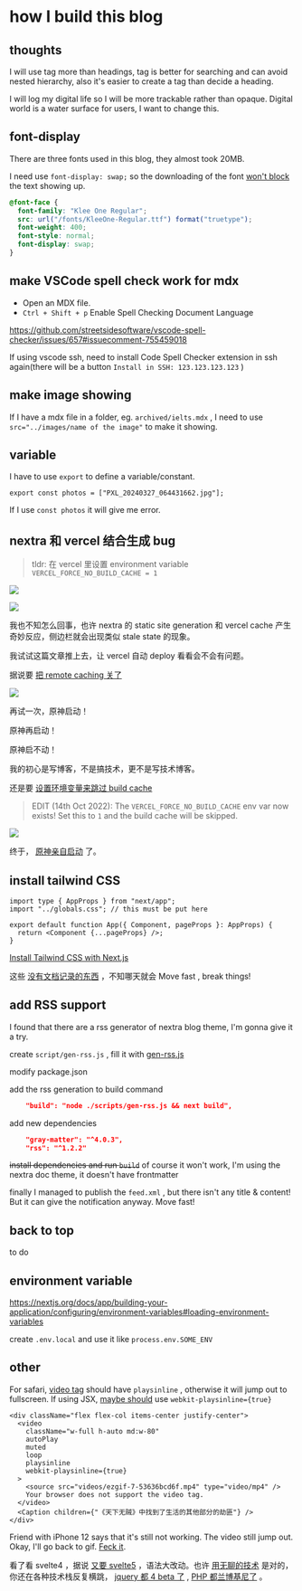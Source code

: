 # how I build this blog

## thoughts

I will use tag more than headings, tag is better for searching and can avoid nested hierarchy, also it's easier to create a tag than decide a heading.

I will log my digital life so I will be more trackable rather than opaque. Digital world is a water surface for users, I want to change this.

## font-display

There are three fonts used in this blog, they almost took 20MB.

I need use `font-display: swap;` so the downloading of the font [won't block](https://developer.mozilla.org/en-US/docs/Web/CSS/@font-face/font-display) the text showing up.

```css
@font-face {
  font-family: "Klee One Regular";
  src: url("/fonts/KleeOne-Regular.ttf") format("truetype");
  font-weight: 400;
  font-style: normal;
  font-display: swap;
}
```

## make VSCode spell check work for mdx

- Open an MDX file.
- `Ctrl + Shift + p` Enable Spell Checking Document Language

https://github.com/streetsidesoftware/vscode-spell-checker/issues/657#issuecomment-755459018

If using vscode ssh, need to install Code Spell Checker extension in ssh again(there will be a button `Install in SSH: 123.123.123.123` )

## make image showing

If I have a mdx file in a folder, eg. `archived/ielts.mdx` , I need to use `src="../images/name of the image"` to make it showing.

## variable

I have to use `export` to define a variable/constant.

```tsx
export const photos = ["PXL_20240327_064431662.jpg"];
```

If I use `const photos` it will give me error.

## nextra 和 vercel 结合生成 bug

> tldr: 在 vercel 里设置 environment variable `VERCEL_FORCE_NO_BUILD_CACHE = 1`

![](../../public/images/2024-02-17-23-22-58.png)

![](../../public/images/2024-02-17-23-23-28.png)

我也不知怎么回事，也许 nextra 的 static site generation 和 vercel cache 产生奇妙反应，侧边栏就会出现类似 stale state 的现象。

我试试这篇文章推上去，让 vercel 自动 deploy 看看会不会有问题。

据说要 [把 remote caching 关了](https://github.com/vercel/vercel/discussions/8057#discussioncomment-4585346)

![](../../public/images/2024-02-17-22-38-57.png)

再试一次，原神启动！

原神再启动！

原神启不动！

我的初心是写博客，不是搞技术，更不是写技术博客。

还是要 [设置环境变量来跳过 build cache](https://github.com/vercel/vercel/discussions/8057#discussioncomment-3057196)

> EDIT (14th Oct 2022): The `VERCEL_FORCE_NO_BUILD_CACHE` env var now exists! Set this to `1` and the build cache will be skipped.

![](../../public/images/2024-02-17-23-21-54.png)

终于， [原神亲自启动](./genshin.mdx) 了。


<RichImage effect="hoverClear" src="/images/2024-02-17-23-34-44.png" />

## install tailwind CSS

```tsx filename="_app.tsx"
import type { AppProps } from "next/app";
import "../globals.css"; // this must be put here

export default function App({ Component, pageProps }: AppProps) {
  return <Component {...pageProps} />;
}
```

[Install Tailwind CSS with Next.js](https://tailwindcss.com/docs/guides/nextjs)

这些 [没有文档记录的东西](https://github.com/shuding/nextra/issues/2573) ，不知哪天就会 Move fast , break things!

## add RSS support

I found that there are a rss generator of nextra blog theme, I'm gonna give it a try.

create `script/gen-rss.js` , fill it with [gen-rss.js](https://github.com/vercel/nextjs-portfolio-starter/blob/main/scripts/gen-rss.js)

modify package.json

add the rss generation to build command

```json
    "build": "node ./scripts/gen-rss.js && next build",
```

add new dependencies

```json
    "gray-matter": "^4.0.3",
    "rss": "^1.2.2"
```

~~install dependencies and run `build`~~ of course it won't work, I'm using the nextra doc theme, it doesn't have frontmatter

finally I managed to publish the `feed.xml` , but there isn't any title & content! But it can give the notification anyway. Move fast!

## back to top

to do

## environment variable

https://nextjs.org/docs/app/building-your-application/configuring/environment-variables#loading-environment-variables

create `.env.local` and use it like `process.env.SOME_ENV`

## other

For safari, [video tag](https://developer.mozilla.org/en-US/docs/Web/HTML/Element/video) should have `playsinline` , otherwise it will jump out to fullscreen. If using JSX, [maybe should](https://stackoverflow.com/a/68219309/6236633) use `webkit-playsinline={true}`

```tsx
<div className="flex flex-col items-center justify-center">
  <video
    className="w-full h-auto md:w-80"
    autoPlay
    muted
    loop
    playsinline
    webkit-playsinline={true}
  >
    <source src="videos/ezgif-7-53636bcd6f.mp4" type="video/mp4" />
    Your browser does not support the video tag.
  </video>
  <Caption children={"《天下无贼》中找到了生活的其他部分的劫匪"} />
</div>
```

Friend with iPhone 12 says that it's still not working. The video still jump out. Okay, I'll go back to gif. [Feck it](https://www.quora.com/What-are-words-that-can-replace-the-f-word).

看了看 svelte4 ，据说 [又要 svelte5](https://svelte.dev/blog/runes) ，语法大改动。也许 [用无聊的技术](https://boringtechnology.club/) 是对的，你还在各种技术栈反复横跳， [jquery 都 4 beta 了](https://blog.jquery.com/2024/02/06/jquery-4-0-0-beta/) , [PHP 都兰博基尼了](https://x.com/taylorotwell/status/1647010323147177985?s=20) 。
